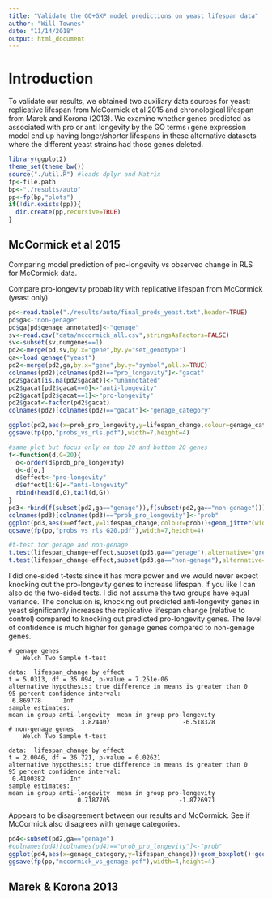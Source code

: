 ```yaml
---
title: "Validate the GO+GXP model predictions on yeast lifespan data"
author: "Will Townes"
date: "11/14/2018"
output: html_document
---
```


# Introduction

To validate our results, we obtained two auxiliary data sources for yeast: replicative lifespan from McCormick et al 2015 and chronological lifespan from Marek and Korona (2013). We examine whether genes predicted as associated with pro or anti longevity by the GO terms+gene expression model end up having longer/shorter lifespans in these alternative datasets where the different yeast strains had those genes deleted.

```r
library(ggplot2)
theme_set(theme_bw())
source("./util.R") #loads dplyr and Matrix
fp<-file.path
bp<-"./results/auto"
pp<-fp(bp,"plots")
if(!dir.exists(pp)){
  dir.create(pp,recursive=TRUE)
}
```

## McCormick et al 2015

Comparing model prediction of pro-longevity vs observed change in RLS for McCormick data.

Compare pro-longevity probability with replicative lifespan from McCormick (yeast only)

```r
pd<-read.table("./results/auto/final_preds_yeast.txt",header=TRUE)
pd$ga<-"non-genage"
pd$ga[pd$genage_annotated]<-"genage"
sv<-read.csv("data/mccormick_all.csv",stringsAsFactors=FALSE)
sv<-subset(sv,numgenes==1)
pd2<-merge(pd,sv,by.x="gene",by.y="set_genotype")
ga<-load_genage("yeast")
pd2<-merge(pd2,ga,by.x="gene",by.y="symbol",all.x=TRUE)
colnames(pd2)[colnames(pd2)=="pro_longevity"]<-"gacat"
pd2$gacat[is.na(pd2$gacat)]<-"unannotated"
pd2$gacat[pd2$gacat==0]<-"anti-longevity"
pd2$gacat[pd2$gacat==1]<-"pro-longevity"
pd2$gacat<-factor(pd2$gacat)
colnames(pd2)[colnames(pd2)=="gacat"]<-"genage_category"

ggplot(pd2,aes(x=prob_pro_longevity,y=lifespan_change,colour=genage_category)) +geom_point(alpha=.9) +xlab("predicted probability gene is pro-longevity") +ylab("change in replicative lifespan after knockout") +geom_smooth(color="black",size=.5,se=FALSE) +facet_wrap(~ga) +scale_colour_manual(values=c("red","blue","gray"))
ggsave(fp(pp,"probs_vs_rls.pdf"),width=7,height=4)

#same plot but focus only on top 20 and bottom 20 genes
f<-function(d,G=20){
  o<-order(d$prob_pro_longevity)
  d<-d[o,]
  d$effect<-"pro-longevity"
  d$effect[1:G]<-"anti-longevity"
  rbind(head(d,G),tail(d,G))
}
pd3<-rbind(f(subset(pd2,ga=="genage")),f(subset(pd2,ga=="non-genage")))
colnames(pd3)[colnames(pd3)=="prob_pro_longevity"]<-"prob"
ggplot(pd3,aes(x=effect,y=lifespan_change,colour=prob))+geom_jitter(width=.2,size=3)+facet_wrap(~ga)+theme_bw()+scale_colour_continuous(low="red",high="blue")+xlab("predicted effect")+ylab("change in replicative lifespan after knockout")
ggsave(fp(pp,"probs_vs_rls_G20.pdf"),width=7,height=4)

#t-test for genage and non-genage
t.test(lifespan_change~effect,subset(pd3,ga=="genage"),alternative="greater")#,var.equal=TRUE)
t.test(lifespan_change~effect,subset(pd3,ga=="non-genage"),alternative="greater")#,var.equal=TRUE)
```

I did one-sided t-tests since it has more power and we would never expect knocking out the pro-longevity genes to increase lifespan. If you like I can also do the two-sided tests. I did not assume the two groups have equal variance. The conclusion is, knocking out predicted anti-longevity genes in yeast significantly increases the replicative lifespan change (relative to control) compared to knocking out predicted pro-longevity genes. The level of confidence is much higher for genage genes compared to non-genage genes.

```
# genage genes
	Welch Two Sample t-test

data:  lifespan_change by effect
t = 5.0313, df = 35.094, p-value = 7.251e-06
alternative hypothesis: true difference in means is greater than 0
95 percent confidence interval:
 6.869778      Inf
sample estimates:
mean in group anti-longevity  mean in group pro-longevity 
                    3.824407                    -6.518328 
# non-genage genes                    
	Welch Two Sample t-test

data:  lifespan_change by effect
t = 2.0046, df = 36.721, p-value = 0.02621
alternative hypothesis: true difference in means is greater than 0
95 percent confidence interval:
 0.4100382       Inf
sample estimates:
mean in group anti-longevity  mean in group pro-longevity 
                   0.7187705                   -1.8726971               
```

Appears to be disagreement between our results and McCormick. See if McCormick also disagrees with genage categories.

```r
pd4<-subset(pd2,ga=="genage")
#colnames(pd4)[colnames(pd4)=="prob_pro_longevity"]<-"prob"
ggplot(pd4,aes(x=genage_category,y=lifespan_change))+geom_boxplot()+geom_jitter(width=.1,alpha=.5)+ylab("change in replicative lifespan after knockout")+xlab("genage annotation")+geom_hline(yintercept=0,linetype="dotted")
ggsave(fp(pp,"mccormick_vs_genage.pdf"),width=4,height=4)
```


## Marek & Korona 2013

```r
```